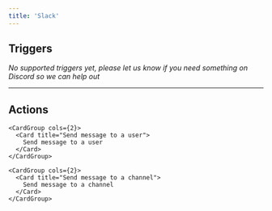 ```yaml
---
title: 'Slack'
---
```


## Triggers

*No supported triggers yet, please let us know if you need something on Discord so we can help out* 


---

## Actions


    <CardGroup cols={2}>
      <Card title="Send message to a user">
        Send message to a user
      </Card>
    </CardGroup>
    
    <CardGroup cols={2}>
      <Card title="Send message to a channel">
        Send message to a channel
      </Card>
    </CardGroup>
    
